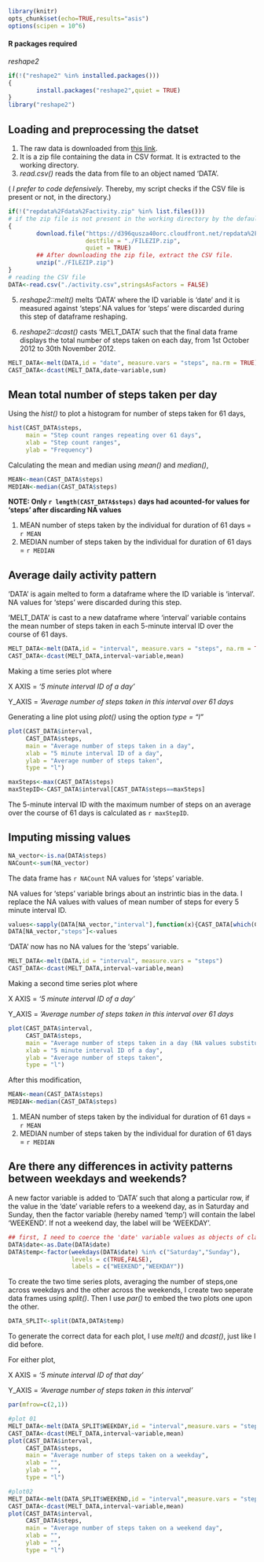```r
library(knitr)
opts_chunk$set(echo=TRUE,results="asis")
options(scipen = 10^6)
```

#### R packages required

_reshape2_

```r
if(!("reshape2" %in% installed.packages()))
{
        install.packages("reshape2",quiet = TRUE)
}
library("reshape2")
```

## Loading and preprocessing the datset

1. The raw data is downloaded from [this link](https://d396qusza40orc.cloudfront.net/repdata%2Fdata%2Factivity.zip).
2. It is a zip file containing the data in CSV format. It is extracted to the working directory.
4. _read.csv()_ reads the data from file to an object named 'DATA'.

( _I prefer to code defensively_. Thereby, my script checks if the CSV file is present or not, in the directory.)

```r
if(!("repdata%2Fdata%2Factivity.zip" %in% list.files()))
# if the zip file is not present in the working directory by the default name,
{
        download.file("https://d396qusza40orc.cloudfront.net/repdata%2Fdata%2Factivity.zip",
                      destfile = "./FILEZIP.zip",
                      quiet = TRUE)
        ## After downloading the zip file, extract the CSV file.
        unzip("./FILEZIP.zip")
}
# reading the CSV file
DATA<-read.csv("./activity.csv",stringsAsFactors = FALSE)
```

5. _reshape2::melt()_ melts 'DATA' where the ID variable is 'date' and it is measured against 'steps'.NA values for 'steps' were discarded during this step of dataframe reshaping.

6. _reshape2::dcast()_ casts 'MELT_DATA' such that the final data frame displays the total number of steps taken on each day, from 1st October 2012 to 30th November 2012.

```r
MELT_DATA<-melt(DATA,id = "date", measure.vars = "steps", na.rm = TRUE)
CAST_DATA<-dcast(MELT_DATA,date~variable,sum)
```

## Mean total number of steps taken per day

Using the _hist()_ to plot a histogram for number of steps taken for 61 days,

```r
hist(CAST_DATA$steps,
     main = "Step count ranges repeating over 61 days",
     xlab = "Step count ranges",
     ylab = "Frequency")
```

Calculating the mean and median using _mean()_ and _median()_,

```r
MEAN<-mean(CAST_DATA$steps)
MEDIAN<-median(CAST_DATA$steps)
```

**NOTE: Only `r length(CAST_DATA$steps)` days had acounted-for values for 'steps' after discarding NA values**

1. MEAN number of steps taken by the individual for duration of 61 days = `r MEAN`
2. MEDIAN number of steps taken by the individual for duration of 61 days = `r MEDIAN`

## Average daily activity pattern

'DATA' is again melted to form a dataframe where the ID variable is 'interval'. NA values for 'steps' were discarded during this step.


'MELT_DATA' is cast to a new dataframe where 'interval' variable contains the mean number of steps taken in each 5-minute interval ID over the course of 61 days.

```r
MELT_DATA<-melt(DATA,id = "interval", measure.vars = "steps", na.rm = TRUE)
CAST_DATA<-dcast(MELT_DATA,interval~variable,mean)
```


Making a time series plot where

X AXIS = _'5 minute interval ID of a day'_


Y_AXIS = _'Average number of steps taken in this interval over 61 days_

Generating a line plot using _plot()_ using the option _type = "l"_

```r
plot(CAST_DATA$interval,
     CAST_DATA$steps,
     main = "Average number of steps taken in a day",
     xlab = "5 minute interval ID of a day",
     ylab = "Average number of steps taken",
     type = "l")
```

```r
maxSteps<-max(CAST_DATA$steps)
maxStepID<-CAST_DATA$interval[CAST_DATA$steps==maxSteps]
```

The 5-minute interval ID with the maximum number of steps on an average over the course of 61 days is calculated as `r maxStepID`.

## Imputing missing values

```r
NA_vector<-is.na(DATA$steps)
NACount<-sum(NA_vector)
```

The data frame has `r NACount` NA values for 'steps' variable.


NA values for 'steps' variable brings about an instrintic bias in the data. I replace the NA values with values of mean number of steps for every 5 minute interval ID. 

```r
values<-sapply(DATA[NA_vector,"interval"],function(x){CAST_DATA[which(CAST_DATA$interval==x),"steps"]})
DATA[NA_vector,"steps"]<-values
```


'DATA' now has no NA values for the 'steps' variable.

```r
MELT_DATA<-melt(DATA,id = "interval", measure.vars = "steps")
CAST_DATA<-dcast(MELT_DATA,interval~variable,mean)
```


Making a second time series plot where

X AXIS = _'5 minute interval ID of a day'_


Y_AXIS = _'Average number of steps taken in this interval over 61 days_


```r
plot(CAST_DATA$interval,
     CAST_DATA$steps,
     main = "Average number of steps taken in a day (NA values substituted)",
     xlab = "5 minute interval ID of a day",
     ylab = "Average number of steps taken",
     type = "l")
```

After this modification, 

```r
MEAN<-mean(CAST_DATA$steps)
MEDIAN<-median(CAST_DATA$steps)
```

1. MEAN number of steps taken by the individual for duration of 61 days = `r MEAN`
2. MEDIAN number of steps taken by the individual for duration of 61 days = `r MEDIAN`

## Are there any differences in activity patterns between weekdays and weekends?

A new factor variable is added to 'DATA' such that along a particular row, if the value in the 
'date' variable refers to a weekend day, as in Saturday and Sunday, then the factor variable
(hereby named 'temp') will contain the label 'WEEKEND'. If not a weekend day, the label will be 'WEEKDAY'.

```r
## first, I need to coerce the 'date' variable values as objects of class 'Date'
DATA$date<-as.Date(DATA$date)
DATA$temp<-factor(weekdays(DATA$date) %in% c("Saturday","Sunday"),
                  levels = c(TRUE,FALSE),
                  labels = c("WEEKEND","WEEKDAY"))
```

To create the two time series plots, averaging the number of steps,one across weekdays and the other across the weekends, I create two seperate data frames using _split()_. Then I use _par()_ to embed the two plots one upon the other.

```r
DATA_SPLIT<-split(DATA,DATA$temp)
```

To generate the correct data for each plot, I use _melt()_ and _dcast()_, just like I did before.

For either plot,

X AXIS = _'5 minute interval ID of that day'_


Y_AXIS = _'Average number of steps taken in this interval'_


```r
par(mfrow=c(2,1))

#plot 01
MELT_DATA<-melt(DATA_SPLIT$WEEKDAY,id = "interval",measure.vars = "steps")
CAST_DATA<-dcast(MELT_DATA,interval~variable,mean)
plot(CAST_DATA$interval,
     CAST_DATA$steps,
     main = "Average number of steps taken on a weekday",
     xlab = "",
     ylab = "",
     type = "l")

#plot02
MELT_DATA<-melt(DATA_SPLIT$WEEKEND,id = "interval",measure.vars = "steps")
CAST_DATA<-dcast(MELT_DATA,interval~variable,mean)
plot(CAST_DATA$interval,
     CAST_DATA$steps,
     main = "Average number of steps taken on a weekend day",
     xlab = "",
     ylab = "",
     type = "l")
```

